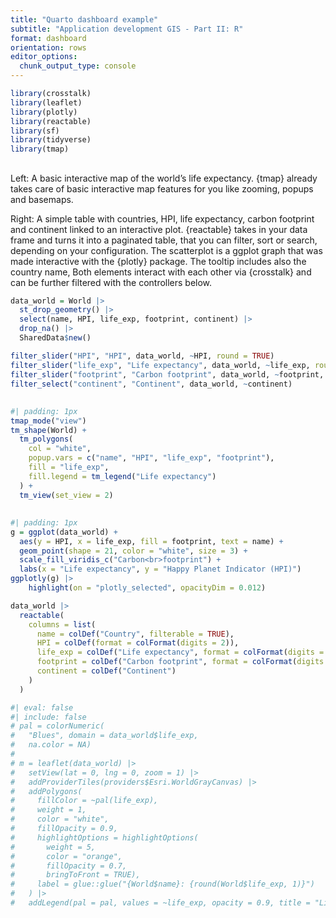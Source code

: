 ```yaml
---
title: "Quarto dashboard example"
subtitle: "Application development GIS - Part II: R"
format: dashboard
orientation: rows
editor_options: 
  chunk_output_type: console
---
```


```r
library(crosstalk)
library(leaflet)
library(plotly)
library(reactable)
library(sf)
library(tidyverse)
library(tmap)
```

## {.sidebar}
Left: A basic interactive map of the world’s life expectancy. {tmap} already takes care of basic interactive map features for you like zooming, popups and basemaps.

Right: A simple table with countries, HPI, life expectancy, carbon footprint and continent linked to an interactive plot.
{reactable} takes in your data frame and turns it into a paginated table, that you can filter, sort or search, depending on your configuration.
The scatterplot is a ggplot graph that was made interactive with the {plotly} package. The tooltip includes also the country name,
Both elements interact with each other via {crosstalk} and can be further filtered with the controllers below.

```r
data_world = World |> 
  st_drop_geometry() |> 
  select(name, HPI, life_exp, footprint, continent) |> 
  drop_na() |> 
  SharedData$new()
```

```r
filter_slider("HPI", "HPI", data_world, ~HPI, round = TRUE)
filter_slider("life_exp", "Life expectancy", data_world, ~life_exp, round = TRUE)
filter_slider("footprint", "Carbon footprint", data_world, ~footprint, round = TRUE)
filter_select("continent", "Continent", data_world, ~continent)
```

## {width=40%}

```r
#| padding: 1px
tmap_mode("view")
tm_shape(World) +
  tm_polygons(
    col = "white",
    popup.vars = c("name", "HPI", "life_exp", "footprint"),
    fill = "life_exp",
    fill.legend = tm_legend("Life expectancy")
  ) +
  tm_view(set_view = 2)
```

##

### 

```r
#| padding: 1px
g = ggplot(data_world) +
  aes(y = HPI, x = life_exp, fill = footprint, text = name) +
  geom_point(shape = 21, color = "white", size = 3) +
  scale_fill_viridis_c("Carbon<br>footprint") +
  labs(x = "Life expectancy", y = "Happy Planet Indicator (HPI)")
ggplotly(g) |> 
    highlight(on = "plotly_selected", opacityDim = 0.012)

data_world |> 
  reactable(
    columns = list(
      name = colDef("Country", filterable = TRUE),
      HPI = colDef(format = colFormat(digits = 2)),
      life_exp = colDef("Life expectancy", format = colFormat(digits = 2)),
      footprint = colDef("Carbon footprint", format = colFormat(digits = 2)),
      continent = colDef("Continent")
    )
  )
```

```r
#| eval: false
#| include: false
# pal = colorNumeric(
#   "Blues", domain = data_world$life_exp,
#   na.color = NA)
# 
# m = leaflet(data_world) |>
#   setView(lat = 0, lng = 0, zoom = 1) |>
#   addProviderTiles(providers$Esri.WorldGrayCanvas) |>
#   addPolygons(
#     fillColor = ~pal(life_exp),
#     weight = 1,
#     color = "white",
#     fillOpacity = 0.9,
#     highlightOptions = highlightOptions(
#       weight = 5,
#       color = "orange",
#       fillOpacity = 0.7,
#       bringToFront = TRUE),
#     label = glue::glue("{World$name}: {round(World$life_exp, 1)}")
#   ) |>
#   addLegend(pal = pal, values = ~life_exp, opacity = 0.9, title = "Life expectancy", position = "bottomright")
```
